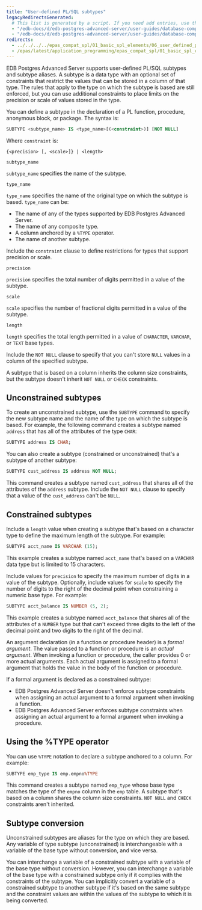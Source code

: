 ```yaml
---
title: "User-defined PL/SQL subtypes"
legacyRedirectsGenerated:
  # This list is generated by a script. If you need add entries, use the `legacyRedirects` key.
  - "/edb-docs/d/edb-postgres-advanced-server/user-guides/database-compatibility-for-oracle-developers-guide/9.6/Database_Compatibility_for_Oracle_Developers_Guide_v9.6.1.048.html"
  - "/edb-docs/d/edb-postgres-advanced-server/user-guides/database-compatibility-for-oracle-developers-guide/9.5/Database_Compatibility_for_Oracle_Developers_Guide.1.142.html"
redirects:
  - ../../../../epas_compat_spl/01_basic_spl_elements/06_user_defined_pl_sql_subtypes #generated for docs/epas/reorg-role-use-case-mode
  - /epas/latest/application_programming/epas_compat_spl/01_basic_spl_elements/06_user_defined_pl_sql_subtypes/
---
```


<div id="user_defined_pl_sql_subtypes" class="registered_link"></div>

EDB Postgres Advanced Server supports user-defined PL/SQL subtypes and subtype aliases. A subtype is a data type with an optional set of constraints that restrict the values that can be stored in a column of that type. The rules that apply to the type on which the subtype is based are still enforced, but you can use additional constraints to place limits on the precision or scale of values stored in the type.

You can define a subtype in the declaration of a PL function, procedure, anonymous block, or package. The syntax is:

```sql
SUBTYPE <subtype_name> IS <type_name>[(<constraint>)] [NOT NULL]
```

Where `constraint` is:

```text
{<precision> [, <scale>]} | <length>
```

`subtype_name`

 `subtype_name` specifies the name of the subtype.

`type_name`

 `type_name` specifies the name of the original type on which the subtype is based. `type_name` can be:

-   The name of any of the types supported by EDB Postgres Advanced Server.
-   The name of any composite type.
-   A column anchored by a `%TYPE` operator.
-   The name of another subtype.

Include the `constraint` clause to define restrictions for types that support precision or scale.

`precision`

 `precision` specifies the total number of digits permitted in a value of the subtype.

`scale`

 `scale` specifies the number of fractional digits permitted in a value of the subtype.

`length`

 `length` specifies the total length permitted in a value of `CHARACTER`, `VARCHAR`, or `TEXT` base types.

Include the `NOT NULL` clause to specify that you can't store `NULL` values in a column of the specified subtype.

A subtype that is based on a column inherits the column size constraints, but the subtype doesn't inherit `NOT NULL` or `CHECK` constraints.

## Unconstrained subtypes

To create an unconstrained subtype, use the `SUBTYPE` command to specify the new subtype name and the name of the type on which the subtype is based. For example, the following command creates a subtype named `address` that has all of the attributes of the type `CHAR`:

```sql
SUBTYPE address IS CHAR;
```

You can also create a subtype (constrained or unconstrained) that's a subtype of another subtype:

```sql
SUBTYPE cust_address IS address NOT NULL;
```

This command creates a subtype named `cust_address` that shares all of the attributes of the `address` subtype. Include the `NOT NULL` clause to specify that a value of the `cust_address` can't be `NULL`.

## Constrained subtypes

Include a `length` value when creating a subtype that's based on a character type to define the maximum length of the subtype. For example:

```sql
SUBTYPE acct_name IS VARCHAR (15);
```

This example creates a subtype named `acct_name` that's based on a `VARCHAR` data type but is limited to 15 characters.

Include values for `precision` to specify the maximum number of digits in a value of the subtype. Optionally, include values for `scale` to specify the number of digits to the right of the decimal point when constraining a numeric base type. For example:

```sql
SUBTYPE acct_balance IS NUMBER (5, 2);
```

This example creates a subtype named `acct_balance` that shares all of the attributes of a `NUMBER` type but that can't exceed three digits to the left of the decimal point and two digits to the right of the decimal.

An argument declaration (in a function or procedure header) is a *formal argument*. The value passed to a function or procedure is an *actual argument*. When invoking a function or procedure, the caller provides 0 or more actual arguments. Each actual argument is assigned to a formal argument that holds the value in the body of the function or procedure.

If a formal argument is declared as a constrained subtype:

-   EDB Postgres Advanced Server doesn't enforce subtype constraints when assigning an actual argument to a formal argument when invoking a function.
-   EDB Postgres Advanced Server enforces subtype constraints when assigning an actual argument to a formal argument when invoking a procedure.

## Using the %TYPE operator

You can use `%TYPE` notation to declare a subtype anchored to a column. For example:

```sql
SUBTYPE emp_type IS emp.empno%TYPE
```

This command creates a subtype named `emp_type` whose base type matches the type of the `empno` column in the `emp` table. A subtype that's based on a column shares the column size constraints. `NOT NULL` and `CHECK` constraints aren't inherited.

## Subtype conversion

Unconstrained subtypes are aliases for the type on which they are based. Any variable of type subtype (unconstrained) is interchangeable with a variable of the base type without conversion, and vice versa.

You can interchange a variable of a constrained subtype with a variable of the base type without conversion. However, you can interchange a variable of the base type with a constrained subtype only if it complies with the constraints of the subtype. You can implicitly convert a variable of a constrained subtype to another subtype if it's based on the same subtype and the constraint values are within the values of the subtype to which it is being converted.
